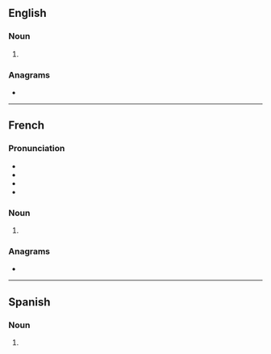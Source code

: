 ==English==

===Noun===
{{head|en|noun form}}

# {{plural of|en|certitude}}

===Anagrams===
* {{anagrams|en|a=cdeeirsttu|rectitudes}}

----

==French==

===Pronunciation===
* {{fr-IPA}}
* {{audio|fr|LL-Q150 (fra)-Lyokoï-certitudes.wav|Audio}}
* {{homophones|fr|certitude}}
* {{hyphenation|fr|cer|ti|tudes}}

===Noun===
{{head|fr|noun form|g=f}}

# {{plural of|fr|certitude}}

===Anagrams===
* {{l|fr|rectitudes}}

----

==Spanish==

===Noun===
{{head|es|noun form|g=m-p}}

# {{plural of|es|certitud}}